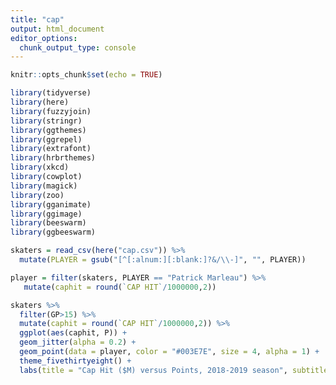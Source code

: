 ---
title: "cap"
output: html_document
editor_options: 
  chunk_output_type: console
---

```{r setup, include=FALSE}
knitr::opts_chunk$set(echo = TRUE)
```

```{r}
library(tidyverse)
library(here)
library(fuzzyjoin)
library(stringr)
library(ggthemes)
library(ggrepel)
library(extrafont)
library(hrbrthemes)
library(xkcd)
library(cowplot)
library(magick)
library(zoo)
library(gganimate)
library(ggimage)
library(beeswarm)
library(ggbeeswarm)

skaters = read_csv(here("cap.csv")) %>% 
  mutate(PLAYER = gsub("[^[:alnum:][:blank:]?&/\\-]", "", PLAYER))

```

```{r}
player = filter(skaters, PLAYER == "Patrick Marleau") %>% 
   mutate(caphit = round(`CAP HIT`/1000000,2))

skaters %>% 
  filter(GP>15) %>% 
  mutate(caphit = round(`CAP HIT`/1000000,2)) %>% 
  ggplot(aes(caphit, P)) +
  geom_jitter(alpha = 0.2) +
  geom_point(data = player, color = "#003E7E", size = 4, alpha = 1) +
  theme_fivethirtyeight() +
  labs(title = "Cap Hit ($M) versus Points, 2018-2019 season", subtitle = "Among forwards with at least 15 GP, data from Cap Friendly", x="Cap Hit ($M)", y= "Points")

```

